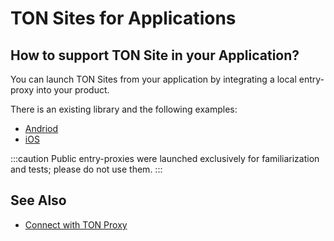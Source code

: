 # TON Sites for Applications

## How to support TON Site in your Application?

You can launch TON Sites from your application by integrating a local entry-proxy into your product.

There is an existing library and the following examples:

* [Andriod](https://github.com/andreypfau/tonutils-proxy-android-example)
* [iOS](https://github.com/ton-blockchain/ton-proxy-swift)

:::caution
Public entry-proxies were launched exclusively for familiarization and tests; please do not use them.
:::

## See Also

* [Connect with TON Proxy](/v3/guidelines/web3/ton-proxy-sites/connect-with-ton-proxy)